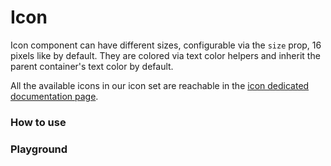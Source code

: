 
# Icon

Icon component can have different sizes, configurable via the `size` prop, 16 pixels like by default. They are colored via text color helpers and inherit the parent container's text color by default.

All the available icons in our icon set are reachable in the [icon dedicated documentation page](/docs/core-concepts-icons--icons).

### How to use

<Canvas withSource="open">
    <Story id="components-icon--basic" />
</Canvas>

<Canvas>
    <Story id="components-icon--color" />
</Canvas>

### Playground

<Primary />

<ArgsTable story={PRIMARY_STORY} />
